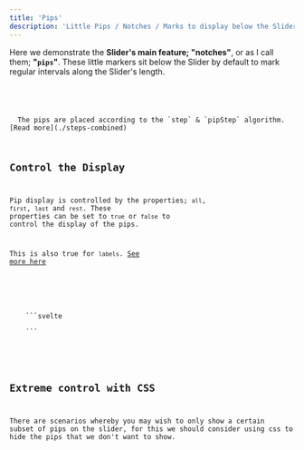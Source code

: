 ```yaml
---
title: 'Pips'
description: 'Little Pips / Notches / Marks to display below the Slider'
---
```










Here we demonstrate the **Slider's main feature; "notches"**, or as I call them; **"`pips`"**. These little markers sit below 
the Slider by default to mark regular intervals along the Slider's length.

<Demo name="Pips/Notches/Markers along the Slider" client:visible>
  <Pips client:visible />
  <Code slot="svelte" code={cleanImport(PipsRaw)} lang="svelte" />
</Demo>

<Note title="Pip Spread / Placement" type="info">
  The pips are placed according to the `step` & `pipStep` algorithm. [Read more](./steps-combined)
</Note>




## Control the Display

Pip display is controlled by the properties; `all`, `first`, `last` and `rest`. 
These properties can be set to `true` or `false` to control the display of the pips.

This is also true for `labels`. [See more here](./pip-labels)

<Demo name="Controlling the Display" client:visible>
  <PipDisplay client:visible />
  <div slot="svelte">
    ```svelte
    <RangeSlider pips bind:all bind:first bind:last bind:rest />
    ```
  </div>
</Demo>




## Extreme control with CSS

There are scenarios whereby you may wish to only show a certain
subset of pips on the slider, for this we should consider using
css to hide the pips that we don't want to show.

<Demo name="Only show a subset of pips" client:visible>
  <PipExtreme client:visible />
  <Code slot="svelte" code={cleanImport(PipExtremeRaw)} lang="svelte" />
  <Code slot="css" code={PipExtremeCss} lang="css" />
</Demo>


